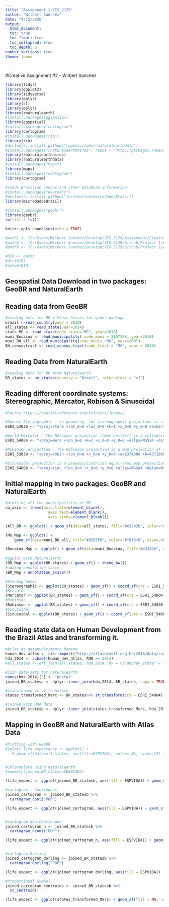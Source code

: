 ```yaml
---
title: "Assignment_1-VIS_2129"
author: "Wilbert Sanchez"
date: "9/15/2020"
output: 
  html_document:
  toc: true 
  toc_float: true
  toc_collapsed: true
  toc_depth: 3
number_sections: true
theme: lumen
  
---
```


#Creative Assignment #2 - Wilbert Sanchez

```r
library(tidyr)
library(ggplot2)
library(tidyverse)
library(dplyr)
library(sf)
library(dplyr)
library(rnaturalearth)
#install.packages(ggspatial)
library(ggspatial)
#install.packages("cartogram")
library(cartogram)
#install.packages("rio")
library(rio)
#devtools::install_github("ropenscilabs/rnaturalearthdata")
#install.packages("rnaturalearthhires", repos = "http://packages.ropensci.org", type = "source")
library(rnaturalearthhires)
library(rnaturalearthdata)
#install.packages("maps")
library(maps)
#install.packages("cartogram")
library(cartogram)

#reads Brazilian census and other database information
#install.packages("devtools")
#devtools::install_github("lucasmation/microdadosBrasil")
library(microdadosBrasil)

#install.packages("geobr")
library(geobr)
rm(list = ls())

knitr::opts_chunk$set(echo = TRUE)

```


```r

#path1 <- "C:/Users/Wilbert Sanchez/Desktop/VIS 2129/Assignment/Creative Assignment 1"
#path2 <- "C:/Users/Wilbert Sanchez/Desktop/VIS 2129/Github/Project 1/wilbert_smdo-vis/Microdados/MG"
#path3 <- "C:/Users/Wilbert Sanchez/Desktop/VIS 2129/Github/Project 1/wilbert_smdo-vis/Microdados"

#DIR <- path3
#dir(DIR) 
#setwd(DIR)
```


## Geospatial Data Download in two packages: GeoBR and NaturalEarth

## Reading data from GeoBR
```r

#reading data for BR + Minas Gerais for geobr package
brazil <-read_country(year = 2010)
all_states <- read_state(year=2014)
state_MG <- read_state(code_state="MG", year=2018)
muni_Bocaina <- read_municipality( code_muni = 3107208, year=2010)
muni_BH_all <- read_municipality(code_muni= "MG", year=2007)
BH_censustract <- read_census_tract(code_tract = "MG", year = 2010)
```

## Reading Data from NaturalEarth
```r
#reading data for BR from Naturalearth
BR_states <- ne_states(country = "Brazil", returnclass = "sf")

```


## Reading different coordinate systems: Stereographic, Mercator, Robison & Sinusoidal
```r
#Source https://spatialreference.org/ref/esri/?page=2 

#Sphere Stereographic - in geometry, the stereographic projection is a particular mapping (function) that projects a sphere onto a plane. 
ESRI_53026 <- "+proj=stere +lat_0=0 +lon_0=0 +k=1 +x_0=0 +y_0=0 +a=6371000 +b=6371000 +units=m +no_defs"

#World Mercator - The Mercator projection (/mərˈkeɪtər/) is a cylindrical map projection. The map is thereby conformal. As a side effect, the Mercator projection inflates the size of objects away from the equator. 
ESRI_54004 <- "+proj=merc +lon_0=0 +k=1 +x_0=0 +y_0=0 +ellps=WGS84 +datum=WGS84 +units=m +no_defs"

#Robinson projection - The Robinson projection is a map projection of a world map which shows the entire world at once. It was specifically created in an attempt to find a good compromise to the problem of readily showing the whole globe as a flat image
ESRI_53030 <- "+proj=robin +lon_0=0 +x_0=0 +y_0=0 +a=6371000 +b=6371000 +units=m +no_defs"

#Sinusoidal projection is a pseudocylindrical equal-area map projection, sometimes called the Sanson–Flamsteed or the Mercator equal-area projection. The projection represents the poles as points, as they are on the sphere, but the meridians and continents are distorted. 
ESRI_54008 <- "+proj=sinu +lon_0=0 +x_0=0 +y_0=0 +ellps=WGS84 +datum=WGS84 +units=m +no_defs"

```


## Initial mapping in two packages: GeoBR and NaturalEarth
```r
#plotting all the municipalities of MG
no_axis <- theme(axis.title=element_blank(),
                   axis.text=element_blank(),
                   axis.ticks=element_blank())

(All_BR <- ggplot() + geom_sf(data=all_states, fill="#e3242b", color="#f8f8f8", size=.15, show.legend = FALSE) + labs(subtitle="States", size=8) + theme_minimal() + no_axis)

(MG_Map <- ggplot() +
    geom_sf(data=muni_BH_all, fill="#82EEFD", color="#f8f8f8", size=.001, show.legend = FALSE) + labs(subtitle="Municipalities of Minas Gerais, 2000", size=8) + theme_minimal() + no_axis) 

(Bocaina_Map <- ggplot() + geom_sf(data=muni_Bocaina, fill="#e3242b", color="#e3242b", size=.001, show.legend = FALSE) + labs(subtitle="Bocaina de Minas - Minas Gerais, 2007", size=8) + theme_minimal() + no_axis) 
  
#ggplot with Naturalearth
(BR_Map <- ggplot(BR_states) + geom_sf() + theme_bw()) 
#adding annotation scale
(BR_Map + annotation_scale())

#Stereographic
(Stereographic <- ggplot(BR_states) + geom_sf() + coord_sf(crs = ESRI_53026 ) + theme_bw())
#Mercator
(Mercator <- ggplot(BR_states) + geom_sf() + coord_sf(crs = ESRI_54004 ) + theme_bw())
#Robinson
(Robinson <- ggplot(BR_states) + geom_sf() + coord_sf(crs = ESRI_53030 ) + theme_bw())
#Sinusoidal
(Sinusoidal <- ggplot(BR_states) + geom_sf() + coord_sf(crs = ESRI_54008) + theme_bw())

```


## Reading state data on Human Development from the Brazil Atlas and transforming it.
```r
#Atlas do desenvolvimento humano
human_dev_atlas <- rio::import("http://atlasbrasil.org.br/2013/data/rawData/Indicadores%20Atlas%20-%20RADAR%20IDHM.xlsx", which = "Dados")
hda_2014 <- subset(human_dev_atlas, ANO == 2014)
#all_states <-left_join(all_states, hda_2014, by = c("abbrev_state" = "NOME_AGREGA"))

#join data sets for naturalearth
names(hda_2014)[2] <- "postal"
joined_BR_statesa <- dplyr::inner_join(hda_2014, BR_states, copy = TRUE)

#transformed => st_transform
states_transformed_Merc <- BR_states%>% st_transform(crs = ESRI_54004)

#joined with HDA data
joined_BR_statesb <- dplyr::inner_join(states_transformed_Merc, hda_2014, copy = TRUE)

```


## Mapping in GeoBR and NaturalEarth with Atlas Data
```r

#Plotting with GeoBR
#(plot1_life_expectancy <- ggplot() +
   # geom_sf(data=all_states, aes(fill=ESPVIDA), color= NA, size=.15) + labs(subtitle="Life Expectancy at birth, Brazilian States, 2014", size=8) + scale_fill_distiller(palette = "Blues", name="Life Expectancy", limits = c(65,80)) + theme_minimal() + no_axis)


#Chloropleth using naturalearth
#summary(joined_BR_statesa$ESPVIDA)

(life_expect <- ggplot(joined_BR_statesb, aes(fill = ESPVIDA)) + geom_sf(color = NA) +  scale_fill_viridis_c(name = "Life Expectancy at birth, Brazilian States, 2014", breaks = seq(60, 80, by = 2), labels = formatC(seq(60, 80, by = 2), big.mark = ",", format = "f", digits = 0)) + theme_minimal() + theme(legend.background = element_blank()) )

#cartogram - Continuous
joined_cartogram <- joined_BR_statesb %>%
  cartogram_cont("POP")

(life_expect <- ggplot(joined_cartogram, aes(fill = ESPVIDA)) + geom_sf(color = NA) +  scale_fill_viridis_c(name = "Life Expectancy at birth,\nBrazilian States - \nSized by Population, 2014", breaks = seq(60, 80, by = 2), labels = formatC(seq(60, 80, by = 2), big.mark = ",", format = "f", digits = 0)) + theme_minimal() + theme(legend.background = element_blank()) )


#cartogram Non-Continuous
joined_cartogram_n <- joined_BR_statesb %>%
  cartogram_ncont("POP")

(life_expect <- ggplot(joined_cartogram_n, aes(fill = ESPVIDA)) + geom_sf(color = NA) +  scale_fill_viridis_c(name = "Life Expectancy at birth,\nBrazilian States - \nSized by Population, 2014", breaks = seq(60, 80, by = 2), labels = formatC(seq(60, 80, by = 2), big.mark = ",", format = "f", digits = 0)) + theme_minimal() + theme(legend.background = element_blank()) )


#cartogram Dorling
joined_cartogram_dorling <- joined_BR_statesb %>%
  cartogram_dorling("POP")

(life_expect <- ggplot(joined_cartogram_dorling, aes(fill = ESPVIDA)) + geom_sf(color = NA) +  scale_fill_viridis_c(name = "Life Expectancy at birth,\nBrazilian States - \nSized by Population, 2014", breaks = seq(60, 80, by = 2), labels = formatC(seq(60, 80, by = 2), big.mark = ",", format = "f", digits = 0)) + theme_minimal() + theme(legend.background = element_blank()) )

#Proportional Symbol
joined_cartogram_centroids <- joined_BR_statesb %>%
  st_centroid()

(life_expect <- ggplot(states_transformed_Merc) + geom_sf(fill = NA, color = "gray") +  geom_sf(data = joined_cartogram_centroids, aes (size = ESPVIDA), alpha = 0.5, color = "red") + scale_size_continuous(name = "Life Expectancy at birth,\nBrazilian States - \nSized by Population, 2014", breaks = seq(60, 80, by = 2), labels = formatC(seq(60, 80, by = 2), big.mark = ",", format = "f", digits = 0), range = c(0,20)) + theme_void())

```
